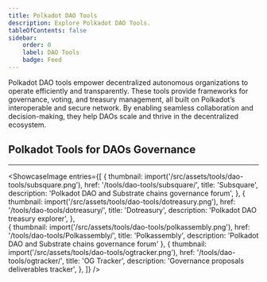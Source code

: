 ```yaml
---
title: Polkadot DAO Tools
description: Explore Polkadot DAO Tools.
tableOfContents: false
sidebar: 
    order: 0
    label: DAO Tools
    badge: Feed
---
```



Polkadot DAO tools empower decentralized autonomous organizations to operate efficiently and transparently. These tools provide frameworks for governance, voting, and treasury management, all built on Polkadot’s interoperable and secure network. By enabling seamless collaboration and decision-making, they help DAOs scale and thrive in the decentralized ecosystem.

## Polkadot Tools for DAOs Governance
----------------
<ShowcaseImage
  entries={[
        {
      thumbnail: import('/src/assets/tools/dao-tools/subsquare.png'),
      href: '/tools/dao-tools/subsquare/',
      title: 'Subsquare',
      description: 'Polkadot DAO and Substrate chains governance forum',
    },
                     {
      thumbnail: import('/src/assets/tools/dao-tools/dotreasury.png'),
      href: '/tools/dao-tools/dotreasury/',
      title: 'Dotreasury',
      description: 'Polkadot DAO treasury explorer',
      },  
    {
      thumbnail: import('/src/assets/tools/dao-tools/polkassembly.png'),
      href: '/tools/dao-tools/Polkassembly/',
      title: 'Polkassembly',
      description: 'Polkadot DAO and Substrate chains governance forum'
      },
              {
      thumbnail: import('/src/assets/tools/dao-tools/ogtracker.png'),
      href: '/tools/dao-tools/ogtracker/',
      title: 'OG Tracker',
      description: 'Governance proposals deliverables tracker',
    },
  ]}
/>



